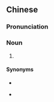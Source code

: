 {{also|云吞面}}
==Chinese==
{{zh-forms|s=云吞面|t2=雲吞麪|type=21}}
{{wikipedia|lang=yue}}

===Pronunciation===
{{zh-pron
|m=yúntūnmiàn
|c=wan4 tan1 min6
|c-t=vun3 hun1 men5
|cat=n
}}

===Noun===
{{zh-noun}}

# {{lb|zh|chiefly|Cantonese}} {{w|wonton noodles}} {{gloss|a common Cantonese dish}}

====Synonyms====
* {{zh-l|餛飩麵}}
* {{qualifier|Cantonese}} {{zh-l|蓉|tr=jung4-2}}

{{zh-cat|Foods}}